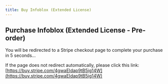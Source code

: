 ```yaml
---
title: Buy Infoblox (Extended License)
---
```



<Head>
  <meta httpEquiv="refresh" content="5; url='https://buy.stripe.com/4gwaEIdap9tB5ig14W'" />
</Head>

## Purchase Infoblox (Extended License - Pre-order)

You will be redirected to a Stripe checkout page to complete your purchase in 5 seconds...

If the page does not redirect automatically, please click this link: [https://buy.stripe.com/4gwaEIdap9tB5ig14W](https://buy.stripe.com/4gwaEIdap9tB5ig14W)
